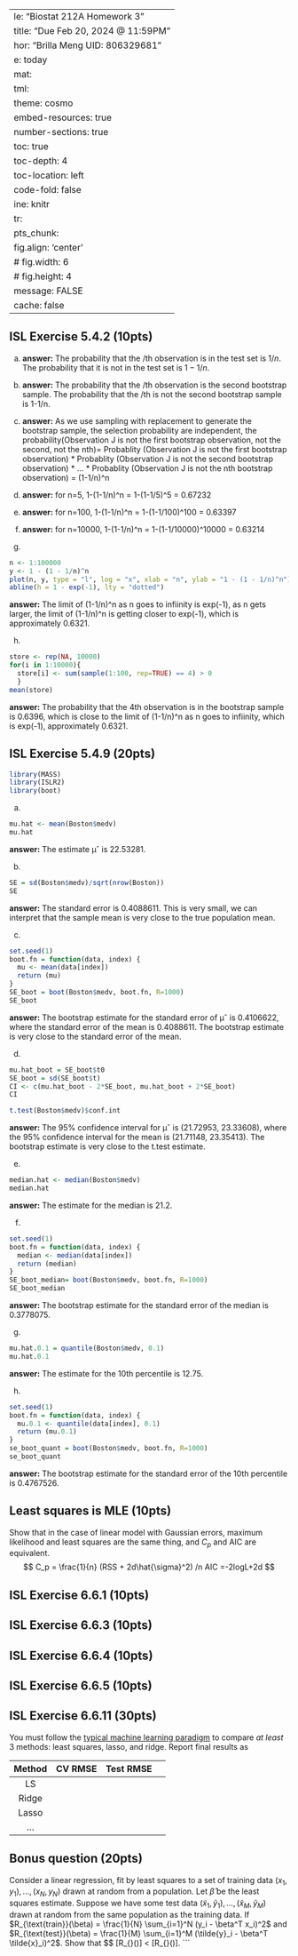    ---
title: "Biostat 212A Homework 3"
subtitle: "Due Feb 20, 2024 @ 11:59PM"
author: "Brilla Meng UID: 806329681"
date: today
format:
  html:
    theme: cosmo
    embed-resources: true
    number-sections: true
    toc: true
    toc-depth: 4
    toc-location: left
    code-fold: false
engine: knitr
knitr:
  opts_chunk: 
    fig.align: 'center'
    # fig.width: 6
    # fig.height: 4
    message: FALSE
    cache: false
---

## ISL Exercise 5.4.2 (10pts)
a.
**answer:** The probability that the /th observation is in the test set is $1/n$. The probability that it is not in the test set is $1-1/n$. 

b.
**answer:** The probability that the /th observation is the second bootstrap sample. The probability that the /th is not the second bootstrap sample is 1-1/n.

c.
**answer:** As we use sampling with replacement to generate the bootstrap sample, the selection probability are independent, the probability(Observation J is not the first bootstrap observation, not the second, not the nth)= Probablity (Observation J is not the first bootstrap observation) * Probablity (Observation J is not the second bootstrap observation) * ... * Probablity (Observation J is not the nth bootstrap observation) = (1-1/n)^n

d.
**answer:** for n=5, 1-(1-1/n)^n = 1-(1-1/5)^5 = 0.67232

e.
**answer:** for n=100, 1-(1-1/n)^n = 1-(1-1/100)^100 = 0.63397

f.
**answer:** for n=10000, 1-(1-1/n)^n = 1-(1-1/10000)^10000 = 0.63214

g.

```r
n <- 1:100000
y <- 1 - (1 - 1/n)^n
plot(n, y, type = "l", log = "x", xlab = "n", ylab = "1 - (1 - 1/n)^n")
abline(h = 1 - exp(-1), lty = "dotted")
```

**answer:**
The limit of (1-1/n)^n as n goes to infiinity is exp(-1), as n gets larger, the limit of (1-1/n)^n is getting closer to exp(-1), which is approximately 0.6321.

h.

```r
store <- rep(NA, 10000) 
for(i in 1:10000){
  store[i] <- sum(sample(1:100, rep=TRUE) == 4) > 0 
  }
mean(store)
```

**answer:** The probability that the 4th observation is in the bootstrap sample is 0.6396, which is close to the limit of (1-1/n)^n as n goes to infiinity, which is exp(-1), approximately 0.6321.

## ISL Exercise 5.4.9 (20pts)

```r
library(MASS)
library(ISLR2)
library(boot)
```

a.

```r
mu.hat <- mean(Boston$medv)
mu.hat
```

**answer:** The estimate μˆ is 22.53281.

b.

```r
SE = sd(Boston$medv)/sqrt(nrow(Boston))
SE
```

**answer:** The standard error  is 0.4088611. This is very small, we can interpret that the sample mean is very close to the true population mean.

c.

```r
set.seed(1)
boot.fn = function(data, index) {
  mu <- mean(data[index])
  return (mu)
}
SE_boot = boot(Boston$medv, boot.fn, R=1000)
SE_boot
```

**answer:** The bootstrap estimate for the standard error of μˆ is 0.4106622,
where the standard error of the mean is 0.4088611.  The bootstrap estimate is very close to the standard error of the mean.

d.

```r
mu.hat_boot = SE_boot$t0
SE_boot = sd(SE_boot$t)
CI <- c(mu.hat_boot - 2*SE_boot, mu.hat_boot + 2*SE_boot)
CI
```
```r
t.test(Boston$medv)$conf.int
```

**answer:** The 95% confidence interval for μˆ is (21.72953, 23.33608), where the 95% confidence interval for the mean is (21.71148, 23.35413). The bootstrap estimate is very close to the t.test estimate.

e.

```r
median.hat <- median(Boston$medv)
median.hat
```

**answer:** The estimate for the median is 21.2.

f.

```r
set.seed(1)
boot.fn = function(data, index) {
  median <- median(data[index])
  return (median)
}
SE_boot_median= boot(Boston$medv, boot.fn, R=1000)
SE_boot_median
```

**answer:** The bootstrap estimate for the standard error of the median is 0.3778075.

g.

```r
mu.hat.0.1 = quantile(Boston$medv, 0.1)
mu.hat.0.1
```

**answer:** The estimate for the 10th percentile is 12.75.

h.

```r
set.seed(1)
boot.fn = function(data, index) {
  mu.0.1 <- quantile(data[index], 0.1)
  return (mu.0.1)
}
se_boot_quant = boot(Boston$medv, boot.fn, R=1000)
se_boot_quant
```

**answer:** The bootstrap estimate for the standard error of the 10th percentile is 0.4767526.

## Least squares is MLE (10pts)

Show that in the case of linear model with Gaussian errors, maximum likelihood and least squares are the same thing, and $C_p$ and AIC are equivalent.
$$
C_p = \frac{1}{n} (RSS + 2d\hat{\sigma}^2) /n
AIC =-2logL+2d
$$

## ISL Exercise 6.6.1 (10pts)

## ISL Exercise 6.6.3 (10pts)

## ISL Exercise 6.6.4 (10pts)

## ISL Exercise 6.6.5 (10pts)

## ISL Exercise 6.6.11 (30pts)

You must follow the [typical machine learning paradigm](https://ucla-biostat-212a.github.io/2024winter/slides/06-modelselection/workflow_lasso.html) to compare _at least_ 3 methods: least squares, lasso, and ridge. Report final results as

| Method | CV RMSE | Test RMSE |
|:------:|:------:|:------:|:------:|
| LS | | | |
| Ridge | | | |
| Lasso | | | |
| ... | | | |

## Bonus question (20pts)

Consider a linear regression, fit by least squares to a set of training data $(x_1, y_1), \ldots, (x_N,  y_N)$ drawn at random from a population. Let $\hat \beta$ be the least squares estimate. Suppose we have some test data $(\tilde{x}_1, \tilde{y}_1), \ldots, (\tilde{x}_M, \tilde{y}_M)$ drawn at random from the same population as the training data. If $R_{\text{train}}(\beta) = \frac{1}{N} \sum_{i=1}^N (y_i - \beta^T x_i)^2$ and $R_{\text{test}}(\beta) = \frac{1}{M} \sum_{i=1}^M (\tilde{y}_i - \beta^T \tilde{x}_i)^2$. Show that
$$
\operatorname{E}[R_{\text{train}}(\hat{\beta})] < \operatorname{E}[R_{\text{test}}(\hat{\beta})].
```
